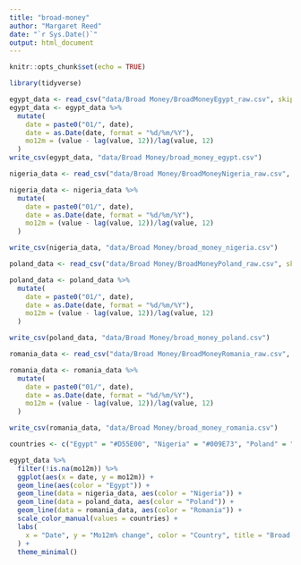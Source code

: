 ```yaml
---
title: "broad-money"
author: "Margaret Reed"
date: "`r Sys.Date()`"
output: html_document
---
```


```r
knitr::opts_chunk$set(echo = TRUE)
```

```r
library(tidyverse)
```

```r
egypt_data <- read_csv("data/Broad Money/BroadMoneyEgypt_raw.csv", skip = 27, col_names = c("date", "value"))
egypt_data <- egypt_data %>%
  mutate(
    date = paste0("01/", date),
    date = as.Date(date, format = "%d/%m/%Y"),
    mo12m = (value - lag(value, 12))/lag(value, 12)
  )
write_csv(egypt_data, "data/Broad Money/broad_money_egypt.csv")
```

```r
nigeria_data <- read_csv("data/Broad Money/BroadMoneyNigeria_raw.csv", skip = 27, col_names = c("date", "value"))

nigeria_data <- nigeria_data %>%
  mutate(
    date = paste0("01/", date),
    date = as.Date(date, format = "%d/%m/%Y"),
    mo12m = (value - lag(value, 12))/lag(value, 12)
  )

write_csv(nigeria_data, "data/Broad Money/broad_money_nigeria.csv")
```

```r
poland_data <- read_csv("data/Broad Money/BroadMoneyPoland_raw.csv", skip = 27, col_names = c("date", "value"))

poland_data <- poland_data %>%
  mutate(
    date = paste0("01/", date),
    date = as.Date(date, format = "%d/%m/%Y"),
    mo12m = (value - lag(value, 12))/lag(value, 12)
  )

write_csv(poland_data, "data/Broad Money/broad_money_poland.csv")
```
```r
romania_data <- read_csv("data/Broad Money/BroadMoneyRomania_raw.csv", skip = 27, col_names = c("date", "value"))

romania_data <- romania_data %>%
  mutate(
    date = paste0("01/", date),
    date = as.Date(date, format = "%d/%m/%Y"),
    mo12m = (value - lag(value, 12))/lag(value, 12)
  )

write_csv(romania_data, "data/Broad Money/broad_money_romania.csv")
```



```r
countries <- c("Egypt" = "#D55E00", "Nigeria" = "#009E73", "Poland" = "#CC79A7", "Romania" = "#0072B2")

egypt_data %>%
  filter(!is.na(mo12m)) %>%
  ggplot(aes(x = date, y = mo12m)) +
  geom_line(aes(color = "Egypt")) +
  geom_line(data = nigeria_data, aes(color = "Nigeria")) + 
  geom_line(data = poland_data, aes(color = "Poland")) +
  geom_line(data = romania_data, aes(color = "Romania")) + 
  scale_color_manual(values = countries) +
  labs(
    x = "Date", y = "Mo12m% change", color = "Country", title = "Broad Money"
  ) +
  theme_minimal()
```

